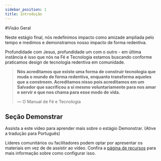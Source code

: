 ```yaml
---
sidebar_position: 1
title: Introdução
---
```



#Visão Geral

Neste estágio final, nós redefinimos impacto como amizade ampliada pelo tempo e medimos e demonstramos nosso impacto de forma redentiva.


Profundidade com Jesus, profundidade um com o outro - em última instância é isso que nós na Fé e Tecnologia estamos
buscando conforme praticamos design de tecnologia redentiva em comunidade.

> **Nós acreditamos que existe uma forma de construir tecnologia que muda o mundo de forma redentiva, enquanto transforma aqueles que a constroem. Acreditamos nisso pois acreditamos em um Salvador que sacrificou a si mesmo voluntariamente para nos amar e servir e que nos chama para esse modo de vida.**
>  
> — O Manual de Fé e Tecnologia

## Seção Demonstrar

Assista a este vídeo para aprender mais sobre o estágio Demonstrar. (Ative a tradução para Português)

<div className={styles.videos}>
  <YouTubeVideo
    id="qftWe7rriso"
    title="FaithTech Create 2023 - Demonstrar"
    startTime={873}
  />
</div>

Líderes comunitários ou facilitadores podem optar por apresentar os materiais
em vez de de assistir ao vídeo. Confira a [página de recursos](/prepare/resources)
para mais informação sobre como configurar isso.
